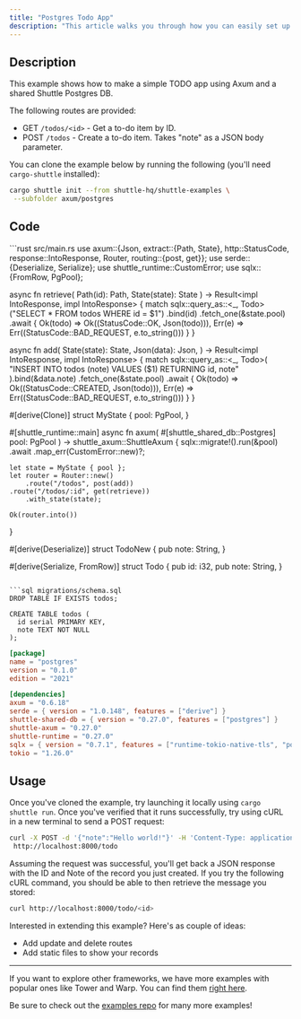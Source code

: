 ```yaml
---
title: "Postgres Todo App"
description: "This article walks you through how you can easily set up a simple to-do app using Axum and SQLx with PostgresQL."
---
```


## Description 
This example shows how to make a simple TODO app using Axum and a shared Shuttle Postgres DB.

The following routes are provided:
- GET `/todos/<id>` - Get a to-do item by ID.
- POST `/todos` - Create a to-do item. Takes "note" as a JSON body parameter.

You can clone the example below by running the following (you'll need `cargo-shuttle` installed):
```bash 
cargo shuttle init --from shuttle-hq/shuttle-examples \
 --subfolder axum/postgres
```

## Code

<CodeGroup>
```rust src/main.rs
use axum::{Json, 
	extract::{Path, State}, 
	http::StatusCode, 
	response::IntoResponse, 
	Router, 
	routing::{post, get}};
use serde::{Deserialize, Serialize};
use shuttle_runtime::CustomError;
use sqlx::{FromRow, PgPool};

async fn retrieve(
	Path(id): Path<i32>, 
	State(state): State<MyState>
	) -> Result<impl IntoResponse, impl IntoResponse> {
    match sqlx::query_as::<_, Todo>("SELECT * FROM todos WHERE id = $1")
        .bind(id)
        .fetch_one(&state.pool)
        .await {
		Ok(todo) => Ok((StatusCode::OK, Json(todo))),
		Err(e) => Err((StatusCode::BAD_REQUEST, e.to_string()))
	}
}

async fn add(
    State(state): State<MyState>,
    Json(data): Json<TodoNew>,
) -> Result<impl IntoResponse, impl IntoResponse> {
    match sqlx::query_as::<_, Todo>(
	"INSERT INTO todos (note) VALUES ($1) RETURNING id, note"
	).bind(&data.note)
        .fetch_one(&state.pool)
        .await {
		Ok(todo) => Ok((StatusCode::CREATED, Json(todo))),
		Err(e) => Err((StatusCode::BAD_REQUEST, e.to_string()))
	}
}

#[derive(Clone)]
struct MyState {
    pool: PgPool,
}

#[shuttle_runtime::main]
async fn axum(
	#[shuttle_shared_db::Postgres] pool: PgPool
	) -> shuttle_axum::ShuttleAxum {
    sqlx::migrate!().run(&pool)
        .await
        .map_err(CustomError::new)?;

    let state = MyState { pool };
    let router = Router::new()
        .route("/todos", post(add))
	.route("/todos/:id", get(retrieve))
        .with_state(state);

    Ok(router.into())
}

#[derive(Deserialize)]
struct TodoNew {
    pub note: String,
}

#[derive(Serialize, FromRow)]
struct Todo {
    pub id: i32,
    pub note: String,
}
```

```sql migrations/schema.sql
DROP TABLE IF EXISTS todos;

CREATE TABLE todos (
  id serial PRIMARY KEY,
  note TEXT NOT NULL
);
```

```toml Cargo.toml
[package]
name = "postgres"
version = "0.1.0"
edition = "2021"

[dependencies]
axum = "0.6.18"
serde = { version = "1.0.148", features = ["derive"] }
shuttle-shared-db = { version = "0.27.0", features = ["postgres"] }
shuttle-axum = "0.27.0"
shuttle-runtime = "0.27.0"
sqlx = { version = "0.7.1", features = ["runtime-tokio-native-tls", "postgres"] }
tokio = "1.26.0"
```
</CodeGroup>

## Usage

Once you've cloned the example, try launching it locally using `cargo shuttle run`. Once you've verified that it runs successfully, try using cURL in a new terminal to send a POST request:

```bash
curl -X POST -d '{"note":"Hello world!"}' -H 'Content-Type: application/json' \
 http://localhost:8000/todo
```

Assuming the request was successful, you'll get back a JSON response with the ID and Note of the record you just created. If you try the following cURL command, you should be able to then retrieve the message you stored:

```bash
curl http://localhost:8000/todo/<id>
```

Interested in extending this example? Here's as couple of ideas:
- Add update and delete routes
- Add static files to show your records
---

<Tip> If you want to explore other frameworks, we have more examples with popular ones like Tower and Warp. You can find them [right here](../examples/other). </Tip>

<Tip> Be sure to check out the [examples repo](https://github.com/shuttle-hq/shuttle-examples) for many more examples! </Tip>
